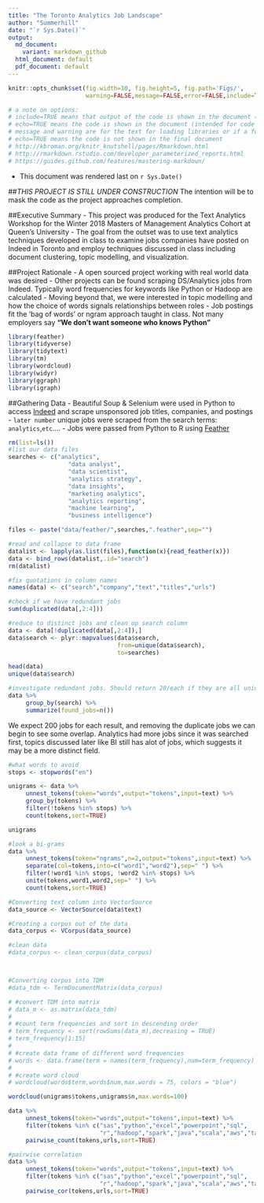 ```yaml
---
title: "The Toronto Analytics Job Landscape"
author: "Summerhill"
date: "`r Sys.Date()`"
output:
  md_document:
    variant: markdown_github
  html_document: default
  pdf_document: default
---
```


```r
knitr::opts_chunk$set(fig.width=10, fig.height=5, fig.path='Figs/',
                      warning=FALSE,message=FALSE,error=FALSE,include=TRUE,echo=TRUE)

# a note on options: 
# include=TRUE means that output of the code is shown in the document (intended for graphics).
# echo=TRUE means the code is shown in the document (intended for code that might be interesting for a reader).
# message and warning are for the text for loading libraries or if a function fails
# echo=TRUE means the code is not shown in the final document
# http://kbroman.org/knitr_knutshell/pages/Rmarkdown.html
# http://rmarkdown.rstudio.com/developer_parameterized_reports.html
# https://guides.github.com/features/mastering-markdown/

```
- This document was rendered last on `r Sys.Date()`

##*THIS PROJECT IS STILL UNDER CONSTRUCTION*
The intention will be to mask the code as the project approaches completion.

##Executive Summary
- This project was produced for the Text Analytics Workshop for the Winter 2018 Masters of Management Analytics Cohort at Queen's University
- The goal from the outset was to use text analytics techniques developed in class to examine jobs companies have posted on Indeed in Toronto
and employ techniques discussed in class including document clustering, topic modelling, and visualization.

##Project Rationale
- A open sourced project working with real world data was desired
- Other projects can be found scraping DS/Analytics jobs from Indeed. Typically word frequencies for keywords like Python or Hadoop are calculated
- Moving beyond that, we were interested in topic modelling and how the choice of words signals relationships between roles
- Job postings fit the 'bag of words' or ngram approach taught in class. Not many employers say **"We don't want someone who knows Python"**

```r
library(feather)
library(tidyverse)
library(tidytext)
library(tm)
library(wordcloud)
library(widyr)
library(ggraph)
library(igraph)
```

##Gathering Data
- Beautiful Soup & Selenium were used in Python to access [Indeed](https://www.indeed.ca/jobs?q=analytics&l=Toronto&start=10 "Indeed:Analytics Jobs in Toronto") and scrape unsponsored job titles, companies, and postings
- `later number` unique jobs were scraped from the search terms: `analytics`,`etc`....
- Jobs were passed from Python to R using [Feather](https://blog.rstudio.com/2016/03/29/feather/ "Feather: A Fast On-Disk Format for Data Frames for R and Python, powered by Apache Arrow")

```r
rm(list=ls())
#list our data files
searches <- c("analytics",
                 "data analyst",
                 "data scientist",
                 "analytics strategy",
                 "data insights",
                 "marketing analytics",
                 "analytics reporting",
                 "machine learning",
                 "business intelligence")

files <- paste("data/feather/",searches,".feather",sep="")

#read and collapse to data frame
datalist <- lapply(as.list(files),function(x){read_feather(x)})
data <- bind_rows(datalist,.id="search")
rm(datalist)

#fix quotations in column names
names(data) <- c("search","company","text","titles","urls")

#check if we have redundant jobs
sum(duplicated(data[,2:4]))

#reduce to distinct jobs and clean up search column
data <- data[!duplicated(data[,2:4]),]
data$search <- plyr::mapvalues(data$search,
                               from=unique(data$search),
                               to=searches)

head(data)
unique(data$search)
```

```r
#investigate redundant jobs. Should return 20/each if they are all unique.
data %>%
     group_by(search) %>%
     summarize(found_jobs=n())

```

We expect 200 jobs for each result, and removing the duplicate jobs we can begin to see some overlap. Analytics had more jobs since it was searched first, topics discussed later like BI still has alot of jobs, which suggests it may be a more distinct field.

```r

#what words to avoid
stops <- stopwords("en")

unigrams <- data %>%
     unnest_tokens(token="words",output="tokens",input=text) %>%
     group_by(tokens) %>%
     filter(!tokens %in% stops) %>%
     count(tokens,sort=TRUE)

unigrams
```






```r
#look a bi-grams
data %>%
     unnest_tokens(token="ngrams",n=2,output="tokens",input=text) %>%
     separate(col=tokens,into=c("word1","word2"),sep=" ") %>%
     filter(!word1 %in% stops, !word2 %in% stops) %>%
     unite(tokens,word1,word2,sep=" ") %>%
     count(tokens,sort=TRUE)
```



```r

#Converting text column into VectorSource
data_source <- VectorSource(data$text)

#Creating a corpus out of the data
data_corpus <- VCorpus(data_source)

#clean data
#data_corpus <- clean_corpus(data_corpus)

```

```r

```

```r

```

```r

#Converting corpus into TDM
#data_tdm <- TermDocumentMatrix(data_corpus)
```

```r

# #convert TDM into matrix
# data_m <- as.matrix(data_tdm)
# 
# #count term frequencies and sort in descending order
# term_frequency <- sort(rowSums(data_m),decreasing = TRUE)
# term_frequency[1:15]
# 
# #create data frame of different word frequencies
# words <- data.frame(term = names(term_frequency),num=term_frequency)
# 
# #create word cloud
# wordcloud(words$term,words$num,max.words = 75, colors = "blue")

wordcloud(unigrams$tokens,unigrams$n,max.words=100)
```

```r

data %>%
     unnest_tokens(token="words",output="tokens",input=text) %>%
     filter(tokens %in% c("sas","python","excel","powerpoint","sql",
                          "r","hadoop","spark","java","scala","aws","tableau","microstrategy")) %>%
     pairwise_count(tokens,urls,sort=TRUE)
```





```r
#pairwise correlation
data %>%
     unnest_tokens(token="words",output="tokens",input=text) %>%
     filter(tokens %in% c("sas","python","excel","powerpoint","sql",
                          "r","hadoop","spark","java","scala","aws","tableau","microstrategy")) %>%
     pairwise_cor(tokens,urls,sort=TRUE)

```






